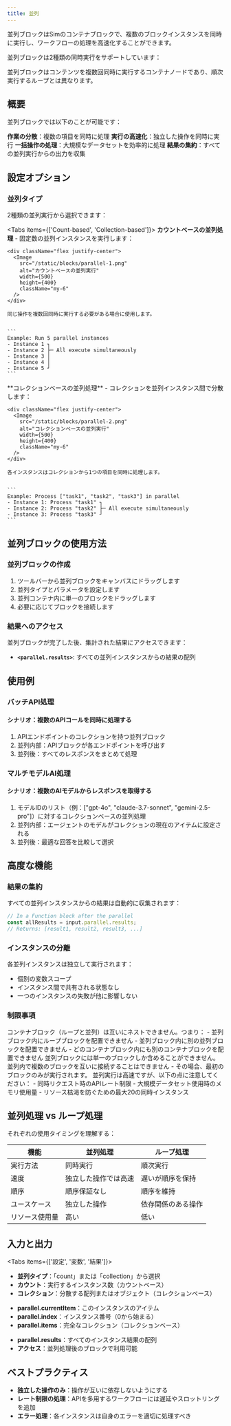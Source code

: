 ```yaml
---
title: 並列
---
```



並列ブロックはSimのコンテナブロックで、複数のブロックインスタンスを同時に実行し、ワークフローの処理を高速化することができます。

並列ブロックは2種類の同時実行をサポートしています：

<Callout type="info">
  並列ブロックはコンテンツを複数回同時に実行するコンテナノードであり、順次実行するループとは異なります。
</Callout>

## 概要

並列ブロックでは以下のことが可能です：

<Steps>
  <Step>
    <strong>作業の分散</strong>：複数の項目を同時に処理
  </Step>
  <Step>
    <strong>実行の高速化</strong>：独立した操作を同時に実行
  </Step>
  <Step>
    <strong>一括操作の処理</strong>：大規模なデータセットを効率的に処理
  </Step>
  <Step>
    <strong>結果の集約</strong>：すべての並列実行からの出力を収集
  </Step>
</Steps>

## 設定オプション

### 並列タイプ

2種類の並列実行から選択できます：

<Tabs items={['Count-based', 'Collection-based']}>
  <Tab>
    **カウントベースの並列処理** - 固定数の並列インスタンスを実行します：
    
    <div className="flex justify-center">
      <Image
        src="/static/blocks/parallel-1.png"
        alt="カウントベースの並列実行"
        width={500}
        height={400}
        className="my-6"
      />
    </div>
    
    同じ操作を複数回同時に実行する必要がある場合に使用します。
    

    ```
    Example: Run 5 parallel instances
    - Instance 1 ┐
    - Instance 2 ├─ All execute simultaneously
    - Instance 3 │
    - Instance 4 │
    - Instance 5 ┘
    ```

  </Tab>
  <Tab>
    **コレクションベースの並列処理** - コレクションを並列インスタンス間で分散します：
    
    <div className="flex justify-center">
      <Image
        src="/static/blocks/parallel-2.png"
        alt="コレクションベースの並列実行"
        width={500}
        height={400}
        className="my-6"
      />
    </div>
    
    各インスタンスはコレクションから1つの項目を同時に処理します。
    

    ```
    Example: Process ["task1", "task2", "task3"] in parallel
    - Instance 1: Process "task1" ┐
    - Instance 2: Process "task2" ├─ All execute simultaneously
    - Instance 3: Process "task3" ┘
    ```

  </Tab>
</Tabs>

## 並列ブロックの使用方法

### 並列ブロックの作成

1. ツールバーから並列ブロックをキャンバスにドラッグします
2. 並列タイプとパラメータを設定します
3. 並列コンテナ内に単一のブロックをドラッグします
4. 必要に応じてブロックを接続します

### 結果へのアクセス

並列ブロックが完了した後、集計された結果にアクセスできます：

- **`<parallel.results>`**: すべての並列インスタンスからの結果の配列

## 使用例

### バッチAPI処理

<div className="mb-4 rounded-md border p-4">
  <h4 className="font-medium">シナリオ：複数のAPIコールを同時に処理する</h4>
  <ol className="list-decimal pl-5 text-sm">
    <li>APIエンドポイントのコレクションを持つ並列ブロック</li>
    <li>並列内部：APIブロックが各エンドポイントを呼び出す</li>
    <li>並列後：すべてのレスポンスをまとめて処理</li>
  </ol>
</div>

### マルチモデルAI処理

<div className="mb-4 rounded-md border p-4">
  <h4 className="font-medium">シナリオ：複数のAIモデルからレスポンスを取得する</h4>
  <ol className="list-decimal pl-5 text-sm">
    <li>モデルIDのリスト（例：["gpt-4o", "claude-3.7-sonnet", "gemini-2.5-pro"]）に対するコレクションベースの並列処理</li>
    <li>並列内部：エージェントのモデルがコレクションの現在のアイテムに設定される</li>
    <li>並列後：最適な回答を比較して選択</li>
  </ol>
</div>

## 高度な機能

### 結果の集約

すべての並列インスタンスからの結果は自動的に収集されます：

```javascript
// In a Function block after the parallel
const allResults = input.parallel.results;
// Returns: [result1, result2, result3, ...]
```

### インスタンスの分離

各並列インスタンスは独立して実行されます：
- 個別の変数スコープ
- インスタンス間で共有される状態なし
- 一つのインスタンスの失敗が他に影響しない

### 制限事項

<Callout type="warning">
  コンテナブロック（ループと並列）は互いにネストできません。つまり：
  - 並列ブロック内にループブロックを配置できません
  - 並列ブロック内に別の並列ブロックを配置できません
  - どのコンテナブロック内にも別のコンテナブロックを配置できません
</Callout>

<Callout type="warning">
  並列ブロックには単一のブロックしか含めることができません。並列内で複数のブロックを互いに接続することはできません - その場合、最初のブロックのみが実行されます。
</Callout>

<Callout type="info">
  並列実行は高速ですが、以下の点に注意してください：
  - 同時リクエスト時のAPIレート制限
  - 大規模データセット使用時のメモリ使用量
  - リソース枯渇を防ぐための最大20の同時インスタンス
</Callout>

## 並列処理 vs ループ処理

それぞれの使用タイミングを理解する：

| 機能 | 並列処理 | ループ処理 |
|---------|----------|------|
| 実行方法 | 同時実行 | 順次実行 |
| 速度 | 独立した操作では高速 | 遅いが順序を保持 |
| 順序 | 順序保証なし | 順序を維持 |
| ユースケース | 独立した操作 | 依存関係のある操作 |
| リソース使用量 | 高い | 低い |

## 入力と出力

<Tabs items={['設定', '変数', '結果']}>
  <Tab>
    <ul className="list-disc space-y-2 pl-6">
      <li>
        <strong>並列タイプ</strong>：「count」または「collection」から選択
      </li>
      <li>
        <strong>カウント</strong>：実行するインスタンス数（カウントベース）
      </li>
      <li>
        <strong>コレクション</strong>：分散する配列またはオブジェクト（コレクションベース）
      </li>
    </ul>
  </Tab>
  <Tab>
    <ul className="list-disc space-y-2 pl-6">
      <li>
        <strong>parallel.currentItem</strong>：このインスタンスのアイテム
      </li>
      <li>
        <strong>parallel.index</strong>：インスタンス番号（0から始まる）
      </li>
      <li>
        <strong>parallel.items</strong>：完全なコレクション（コレクションベース）
      </li>
    </ul>
  </Tab>
  <Tab>
    <ul className="list-disc space-y-2 pl-6">
      <li>
        <strong>parallel.results</strong>：すべてのインスタンス結果の配列
      </li>
      <li>
        <strong>アクセス</strong>：並列処理後のブロックで利用可能
      </li>
    </ul>
  </Tab>
</Tabs>

## ベストプラクティス

- **独立した操作のみ**：操作が互いに依存しないようにする
- **レート制限の処理**：APIを多用するワークフローには遅延やスロットリングを追加
- **エラー処理**：各インスタンスは自身のエラーを適切に処理すべき
